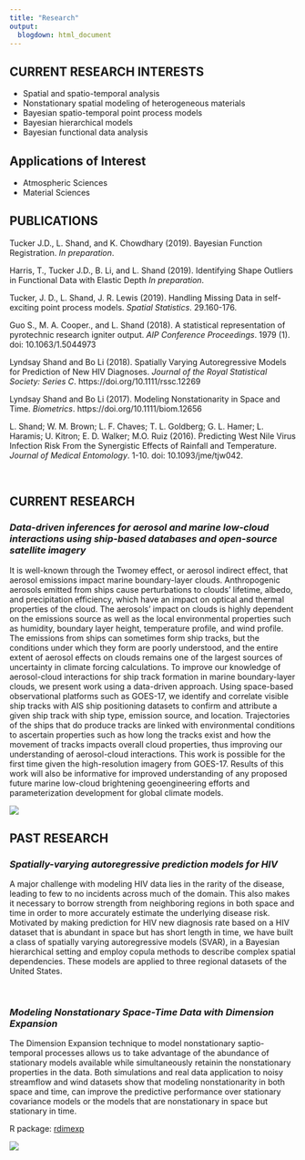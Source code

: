 ```yaml
---
title: "Research"
output: 
  blogdown: html_document
---
```


## **CURRENT RESEARCH INTERESTS**

* Spatial and spatio-temporal analysis 
* Nonstationary spatial modeling of heterogeneous materials
* Bayesian spatio-temporal point process models
* Bayesian hierarchical models
* Bayesian functional data analysis

## **Applications of Interest**

* Atmospheric Sciences
* Material Sciences

## **PUBLICATIONS**

Tucker J.D., L. Shand, and K. Chowdhary (2019). Bayesian Function Registration. *In preparation*.

Harris, T., Tucker J.D., B. Li, and L. Shand (2019). Identifying Shape Outliers in Functional Data with Elastic Depth *In preparation*.

Tucker, J. D., L. Shand, J. R. Lewis (2019). Handling Missing Data in self-exciting point process models. *Spatial Statistics*. 29.160-176. 

Guo S., M. A. Cooper., and L. Shand (2018). A statistical representation of pyrotechnic research igniter output. *AIP Conference Proceedings*. 1979 (1). doi: 10.1063/1.5044973

Lyndsay Shand and Bo Li (2018). Spatially Varying Autoregressive Models for Prediction of New HIV Diagnoses. *Journal of the Royal Statistical Society: Series C*.  https://doi.org/10.1111/rssc.12269

Lyndsay Shand and Bo Li (2017). Modeling Nonstationarity in Space and Time. *Biometrics*.  https://doi.org/10.1111/biom.12656

L. Shand; W. M. Brown; L. F. Chaves; T. L. Goldberg; G. L. Hamer; L. Haramis; U. Kitron; E. D. Walker; M.O. Ruiz (2016). Predicting West Nile Virus Infection Risk From the Synergistic Effects of Rainfall and Temperature. *Journal of Medical Entomology*. 1-10. doi: 10.1093/jme/tjw042.

<br>

## **CURRENT RESEARCH**

### *Data-driven inferences for aerosol and marine low-cloud interactions using ship-based databases and open-source satellite imagery*

It is well-known through the Twomey effect, or aerosol indirect effect, that aerosol emissions impact marine boundary-layer clouds. Anthropogenic aerosols emitted from ships cause perturbations to clouds’ lifetime, albedo, and precipitation efficiency, which have an impact on optical and thermal properties of the cloud. The aerosols’ impact on clouds is highly dependent on the emissions source as well as the local environmental properties such as humidity, boundary layer height, temperature profile, and wind profile. The emissions from ships can sometimes form ship tracks, but the conditions under which they form are poorly understood, and the entire extent of aerosol effects on clouds remains one of the largest sources of uncertainty in climate forcing calculations. To improve our knowledge of aerosol-cloud interactions for ship track formation in marine boundary-layer clouds, we present work using a data-driven approach. Using space-based observational platforms such as GOES-17, we identify and correlate visible ship tracks with AIS ship positioning datasets to confirm and attribute a given ship track with ship type, emission source, and location. Trajectories of the ships that do produce tracks are linked with environmental conditions to ascertain properties such as how long the tracks exist and how the movement of tracks impacts overall cloud properties, thus improving our understanding of aerosol-cloud interactions. This work is possible for the first time given the high-resolution imagery from GOES-17. Results of this work will also be informative for improved understanding of any proposed future marine low-cloud brightening geoengineering efforts and parameterization development for global climate models.

![](/img/shiptracks.png)
<br>

## **PAST RESEARCH**

### *Spatially-varying autoregressive prediction models for HIV*

A major challenge with modeling HIV data lies in the rarity of the disease, leading to few to no incidents across much of the domain. This also makes it necessary to borrow strength from neighboring regions in both space and time in order to more accurately estimate the underlying disease risk. Motivated by making prediction for HIV new diagnosis rate based on a HIV dataset that is abundant in space but has short length in time, we have built a class of spatially varying autoregressive models (SVAR), in a Bayesian hierarchical setting and employ copula methods to describe complex spatial dependencies. These models are applied to three regional datasets of the United States. 

<br>

### *Modeling Nonstationary Space-Time Data with Dimension Expansion*

The Dimension Expansion technique to model nonstationary saptio-temporal processes allows us to take advantage of the abundance of stationary models available while simultaneously retainin the nonstationary properties in the data. Both simulations and real data application to noisy streamflow and wind datasets show that modeling nonstationarity in both space and time, can improve the predictive performance over stationary covariance models or the models that are nonstationary in space but stationary in time.

R package: [rdimexp](https://github.com/lshand/rdimexp)

![](/img/dimexp.png)
